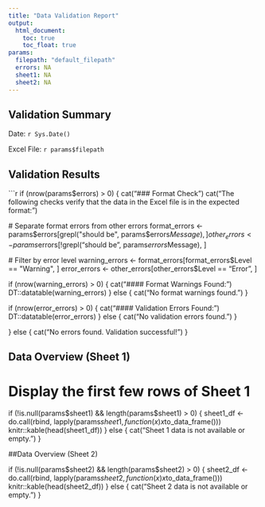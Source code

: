 ```yaml
---
title: "Data Validation Report"
output: 
  html_document:
    toc: true
    toc_float: true
params:
  filepath: "default_filepath"
  errors: NA
  sheet1: NA
  sheet2: NA
---
```


## Validation Summary

Date: `r Sys.Date()`

Excel File: `r params$filepath`

## Validation Results

```r
if (nrow(params$errors) > 0) {
  cat("### Format Check\n\n")
  cat("The following checks verify that the data in the Excel file is in the expected format:\n\n")

  # Separate format errors from other errors
  format_errors <- params$errors[grepl("should be", params$errors$Message), ]
  other_errors <- params$errors[!grepl("should be", params$errors$Message), ]

  # Filter by error level
  warning_errors <- format_errors[format_errors$Level == "Warning", ]
  error_errors <- other_errors[other_errors$Level == "Error", ]

  if (nrow(warning_errors) > 0) {
    cat("#### Format Warnings Found:\n\n")
    DT::datatable(warning_errors)
  } else {
    cat("No format warnings found.\n\n")
  }

  if (nrow(error_errors) > 0) {
    cat("#### Validation Errors Found:\n\n")
    DT::datatable(error_errors)
  } else {
    cat("No validation errors found.\n\n")
  }

} else {
  cat("No errors found. Validation successful!\n")
}

## Data Overview (Sheet 1)

# Display the first few rows of Sheet 1
if (!is.null(params$sheet1) && length(params$sheet1) > 0) {
    sheet1_df <- do.call(rbind, lapply(params$sheet1, function(x) x$to_data_frame()))
    knitr::kable(head(sheet1_df))
} else {
    cat("Sheet 1 data is not available or empty.\n")
}

##Data Overview (Sheet 2)

if (!is.null(params$sheet2) && length(params$sheet2) > 0) {
    sheet2_df <- do.call(rbind, lapply(params$sheet2, function(x) x$to_data_frame()))
    knitr::kable(head(sheet2_df))
} else {
    cat("Sheet 2 data is not available or empty.\n")
}
